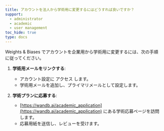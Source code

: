 ```yaml
---
title: アカウントを法人から学術用に変更するにはどうすれば良いですか？
support:
  - administrator
  - academic
  - user management
toc_hide: true
type: docs
---
```

Weights & Biases でアカウントを企業用から学術用に変更するには、次の手順に従ってください。

1. **学術用メールをリンクする**:
   - アカウント設定に アクセス します。
   - 学術用メールを追加し、プライマリメールとして設定します。

2. **学術プランに応募する**:
   - [https://wandb.ai/academic_application](https://wandb.ai/academic_application) にある学術応募ページを訪問します。
   - 応募用紙を送信し、レビューを受けます。